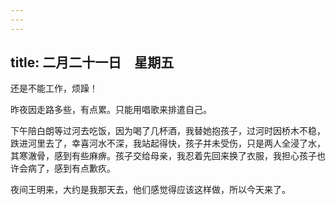 ```yaml
---
---
---
```

title: 二月二十一日　星期五
---




还是不能工作，烦躁！

昨夜因走路多些，有点累。只能用唱歌来排遣自己。

下午陪白朗等过河去吃饭，因为喝了几杯酒，我替她抱孩子，过河时因桥木不稳，跌进河里去了，幸喜河水不深，我站起得快，孩子并未受伤，只是两人全浸了水，其寒澈骨，感到有些麻痹。孩子交给母亲，我忍着先回来换了衣服，我担心孩子也许会病了，感到有点歉疚。

夜间王明来，大约是我那天去，他们感觉得应该这样做，所以今天来了。